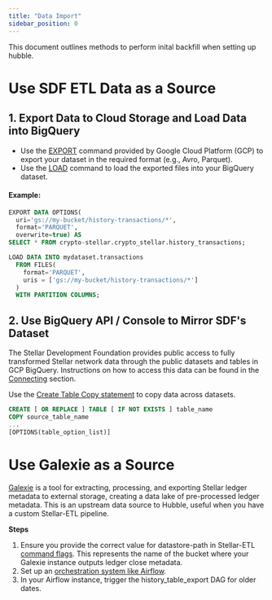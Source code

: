 ```yaml
---
title: "Data Import"
sidebar_position: 0
---
```


This document outlines methods to perform inital backfill when setting up hubble.

# Use SDF ETL Data as a Source

## 1. Export Data to Cloud Storage and Load Data into BigQuery

- Use the [EXPORT](https://cloud.google.com/bigquery/docs/reference/standard-sql/export-statements) command provided by Google Cloud Platform (GCP) to export your dataset in the required format (e.g., Avro, Parquet).
- Use the [LOAD](https://cloud.google.com/bigquery/docs/reference/standard-sql/load-statements) command to load the exported files into your BigQuery dataset.

#### Example:

```sql
EXPORT DATA OPTIONS(
  uri='gs://my-bucket/history-transactions/*',
  format='PARQUET',
  overwrite=true) AS
SELECT * FROM crypto-stellar.crypto_stellar.history_transactions;

LOAD DATA INTO mydataset.transactions
  FROM FILES(
    format='PARQUET',
    uris = ['gs://my-bucket/history-transactions/*']
  )
  WITH PARTITION COLUMNS;
```

## 2. Use BigQuery API / Console to Mirror SDF's Dataset

The Stellar Development Foundation provides public access to fully transformed Stellar network data through the public datasets and tables in GCP BigQuery. Instructions on how to access this data can be found in the [Connecting](../../developer-guide/connecting-to-bigquery/README.mdx) section.

Use the [Create Table Copy statement](https://cloud.google.com/bigquery/docs/reference/standard-sql/data-definition-language#create_table_copy) to copy data across datasets.

```sql
CREATE [ OR REPLACE ] TABLE [ IF NOT EXISTS ] table_name
COPY source_table_name
...
[OPTIONS(table_option_list)]
```

# Use Galexie as a Source

[Galexie](../../../galexie/README.mdx) is a tool for extracting, processing, and exporting Stellar ledger metadata to external storage, creating a data lake of pre-processed ledger metadata. This is an upstream data source to Hubble, useful when you have a custom Stellar-ETL pipeline.

**Steps**

1. Ensure you provide the correct value for datastore-path in Stellar-ETL [command flags](https://github.com/stellar/stellar-etl/tree/master?tab=readme-ov-file#common-flags). This represents the name of the bucket where your Galexie instance outputs ledger close metadata.
2. Set up an [orchestration system like Airflow](../../developer-guide/scheduling-and-orchestration/getting-started.mdx).
3. In your Airflow instance, trigger the history_table_export DAG for older dates.
